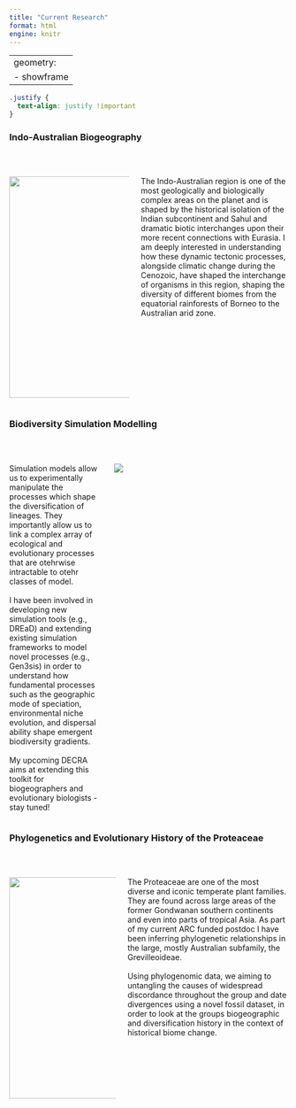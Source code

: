 ```yaml
---
title: "Current Research"
format: html
engine: knitr
---
```

---
geometry:
  - showframe
---

```css
.justify {
  text-align: justify !important
}
```

::: justify

### Indo-Australian Biogeography {.centrehead}
 
<br />

::: columns
::: {.column width="45%"}
![](pictures/sundasahul.png){width="400" fig-align="center"}
:::

::: {.column width="55%"}
The Indo-Australian region is one of the most geologically and biologically complex areas on the planet and is shaped by the historical isolation of the Indian subcontinent and Sahul and dramatic biotic interchanges upon their more recent connections with Eurasia. I am deeply interested in understanding how these dynamic tectonic processes, alongside climatic change during the Cenozoic, have shaped the interchange of organisms in this region, shaping the diversity of different biomes from the equatorial rainforests of Borneo to the Australian arid zone.
:::
:::

### Biodiversity Simulation Modelling {.centrehead}
<br />

::: columns
::: {.column width="35%"}
Simulation models allow us to experimentally manipulate the processes which shape the diversification of lineages. They importantly allow us to link a complex array of ecological and evolutionary processes that are otehrwise intractable to otehr classes of model. 
<br /> 
<br /> 
I have been involved in developing new simulation tools (e.g., DREaD) and extending existing simulation frameworks to model novel processes (e.g., Gen3sis) in order to understand how fundamental processes such as the geographic mode of speciation, environmental niche evolution, and dispersal ability shape emergent biodiversity gradients. 
<br /> 
<br /> 
My upcoming DECRA aims at extending this toolkit for biogeographers and evolutionary biologists - stay tuned!
:::

::: {.column width="65%"}
![](pictures/simulation_model.webp){fig-align="center"}
:::
:::

### Phylogenetics and Evolutionary History of the Proteaceae {.centrehead}
<br />

::: columns
::: {.column width="40%"}
![](pictures/phylogeny.jpg){width="400" fig-align="center"}
:::

::: {.column width="60%"}
The Proteaceae are one of the most diverse and iconic temperate plant families. They are found across large areas of the former Gondwanan southern continents and even into parts of tropical Asia. As part of my current ARC funded postdoc I have been inferring phylogenetic relationships in the large, mostly Australian subfamily, the Grevilleoideae. <br /><br />  Using phylogenomic data, we aiming to untangling the causes of widespread discordance throughout the group and date divergences using a novel fossil dataset, in order to look at the groups biogeographic and diversification history in the context of historical biome change.
:::
:::

:::